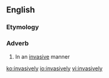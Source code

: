 ==English==

===Etymology===
{{suffix|invasive|ly}}

===Adverb===
{{en-adv}}

# In an [[invasive]] manner

[[ko:invasively]]
[[io:invasively]]
[[vi:invasively]]